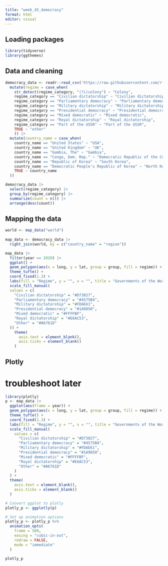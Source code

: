 ```yaml
---
title: "week_45_democracy"
format: html
editor: visual
---
```

## Loading packages
```r
library(tidyverse)
library(ggthemes)
```

## Data and cleaning
```r
democracy_data <- readr::read_csv('https://raw.githubusercontent.com/rfordatascience/tidytuesday/master/data/2024/2024-11-05/democracy_data.csv') |>
  mutate(regime = case_when(
    str_detect(regime_category, "(?i)colony") ~ "Colony",
    regime_category == "Civilian dictatorship" ~ "Civilian dictatorship",
    regime_category == "Parliamentary democracy" ~ "Parliamentary democracy",
    regime_category == "Military dictatorship" ~ "Military dictatorship",
    regime_category == "Presidential democracy" ~ "Presidential democracy",
    regime_category == "Mixed democratic" ~ "Mixed democratic",
    regime_category == "Royal dictatorship" ~ "Royal dictatorship",
    regime_category == "Part of the USSR" ~ "Part of the USSR",
    TRUE ~ "other"
    )) |> 
  mutate(country_name = case_when(
    country_name == "United States" ~ "USA",
    country_name == "United Kingdom" ~ "UK",
    country_name == "Gambia, The" ~ "Gambia",
    country_name == "Congo, Dem. Rep." ~ "Democratic Republic of the Congo",
    country_name == "Republic of Korea" ~ "South Korea",
    country_name == "Democratic People's Republic of Korea" ~ "North Korea",
    TRUE ~ country_name
  ))
```

```r
democracy_data |> 
  select(regime_category) |> 
  group_by(regime_category) |> 
  summarize(count = n()) |> 
  arrange(desc(count))       
```

## Mapping the data
```r
world <- map_data("world")
  
map_data <- democracy_data |> 
  right_join(world, by = c("country_name" = "region"))
```
```r
map_data |> 
  filter(year == 2020) |> 
  ggplot() +
  geom_polygon(aes(x = long, y = lat, group = group, fill = regime)) +
  theme_tufte() +
  coord_fixed(1.3) +
  labs(fill = "Regime", y = "", x = "", title = "Governments of the World") +
  scale_fill_manual(
  values = c(
    "Civilian dictatorship" = "#D73027",
    "Parliamentary democracy" = "#4575B4",
    "Military dictatorship" = "#FDAE61",
    "Presidential democracy" = "#1A9850",
    "Mixed democratic" = "#FFFFBF",
    "Royal dictatorship" = "#E6AC53",
    "Other" = "#A6761D"
  )) +
    theme(
      axis.text = element_blank(),
      axis.ticks = element_blank()
    )
```
## Plotly
# troubleshoot later

```r
library(plotly)
p <- map_data |> 
  ggplot(aes(frame = year)) +
  geom_polygon(aes(x = long, y = lat, group = group, fill = regime)) +
  theme_tufte() +
  coord_fixed(1.3) +
  labs(fill = "Regime", y = "", x = "", title = "Governments of the World") +
  scale_fill_manual(
    values = c(
      "Civilian dictatorship" = "#D73027",
      "Parliamentary democracy" = "#4575B4",
      "Military dictatorship" = "#FDAE61",
      "Presidential democracy" = "#1A9850",
      "Mixed democratic" = "#FFFFBF",
      "Royal dictatorship" = "#E6AC53",
      "Other" = "#A6761D"
    )
  ) +
  theme(
    axis.text = element_blank(),
    axis.ticks = element_blank()
  )

# Convert ggplot to plotly
plotly_p <- ggplotly(p)

# Set up animation options
plotly_p <- plotly_p %>%
  animation_opts(
    frame = 500,
    easing = "cubic-in-out",
    redraw = FALSE,
    mode = "immediate"
  )

plotly_p
```
